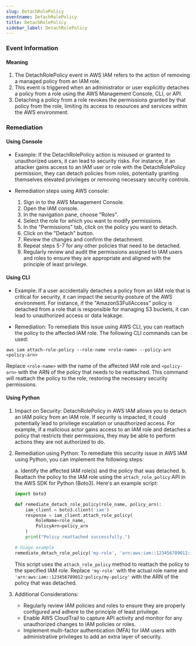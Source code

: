 ```yaml
--- 
slug: DetachRolePolicy
eventname: DetachRolePolicy
title: DetachRolePolicy
sidebar_label: DetachRolePolicy
---
```

                       
### Event Information

#### Meaning

1. The DetachRolePolicy event in AWS IAM refers to the action of removing a managed policy from an IAM role.
2. This event is triggered when an administrator or user explicitly detaches a policy from a role using the AWS Management Console, CLI, or API.
3. Detaching a policy from a role revokes the permissions granted by that policy from the role, limiting its access to resources and services within the AWS environment.

### Remediation

#### Using Console

- Example: If the DetachRolePolicy action is misused or granted to unauthorized users, it can lead to security risks. For instance, if an attacker gains access to an IAM user or role with the DetachRolePolicy permission, they can detach policies from roles, potentially granting themselves elevated privileges or removing necessary security controls.

- Remediation steps using AWS console:
  1. Sign in to the AWS Management Console.
  2. Open the IAM console.
  3. In the navigation pane, choose "Roles".
  4. Select the role for which you want to modify permissions.
  5. In the "Permissions" tab, click on the policy you want to detach.
  6. Click on the "Detach" button.
  7. Review the changes and confirm the detachment.
  8. Repeat steps 5-7 for any other policies that need to be detached.
  9. Regularly review and audit the permissions assigned to IAM users and roles to ensure they are appropriate and aligned with the principle of least privilege.

#### Using CLI

- Example: If a user accidentally detaches a policy from an IAM role that is critical for security, it can impact the security posture of the AWS environment. For instance, if the "AmazonS3FullAccess" policy is detached from a role that is responsible for managing S3 buckets, it can lead to unauthorized access or data leakage.

- Remediation: To remediate this issue using AWS CLI, you can reattach the policy to the affected IAM role. The following CLI commands can be used:

```
aws iam attach-role-policy --role-name <role-name> --policy-arn <policy-arn>
```

Replace `<role-name>` with the name of the affected IAM role and `<policy-arn>` with the ARN of the policy that needs to be reattached. This command will reattach the policy to the role, restoring the necessary security permissions.

#### Using Python

1. Impact on Security: DetachRolePolicy in AWS IAM allows you to detach an IAM policy from an IAM role. If security is impacted, it could potentially lead to privilege escalation or unauthorized access. For example, if a malicious actor gains access to an IAM role and detaches a policy that restricts their permissions, they may be able to perform actions they are not authorized to do.

2. Remediation using Python: To remediate this security issue in AWS IAM using Python, you can implement the following steps:

   a. Identify the affected IAM role(s) and the policy that was detached.
   b. Reattach the policy to the IAM role using the `attach_role_policy` API in the AWS SDK for Python (Boto3). Here's an example script:

   ```python
   import boto3

   def remediate_detach_role_policy(role_name, policy_arn):
       iam_client = boto3.client('iam')
       response = iam_client.attach_role_policy(
           RoleName=role_name,
           PolicyArn=policy_arn
       )
       print("Policy reattached successfully.")

   # Usage example
   remediate_detach_role_policy('my-role', 'arn:aws:iam::123456789012:policy/my-policy')
   ```

   This script uses the `attach_role_policy` method to reattach the policy to the specified IAM role. Replace `'my-role'` with the actual role name and `'arn:aws:iam::123456789012:policy/my-policy'` with the ARN of the policy that was detached.

3. Additional Considerations:
   - Regularly review IAM policies and roles to ensure they are properly configured and adhere to the principle of least privilege.
   - Enable AWS CloudTrail to capture API activity and monitor for any unauthorized changes to IAM policies or roles.
   - Implement multi-factor authentication (MFA) for IAM users with administrative privileges to add an extra layer of security.


 